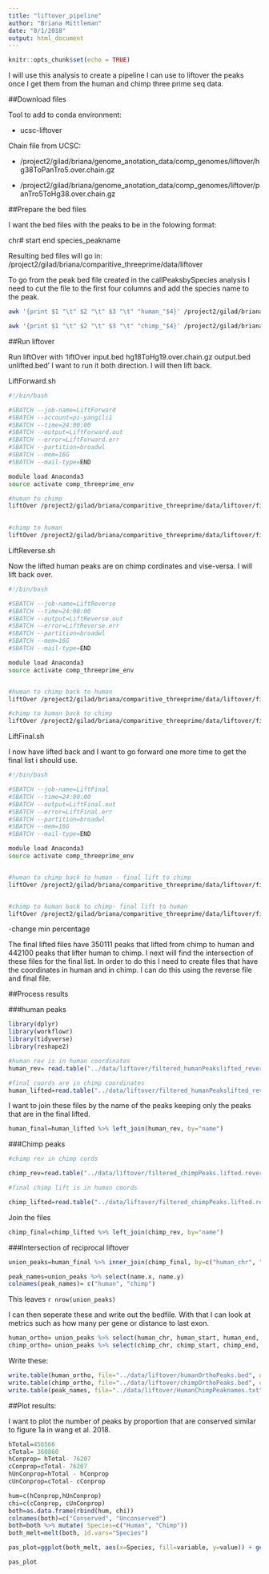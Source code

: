 ```yaml
---
title: "liftover_pipeline"
author: "Briana Mittleman"
date: "8/1/2018"
output: html_document
---
```


```r
knitr::opts_chunk$set(echo = TRUE)
```

I will use this analysis to create a pipeline I can use to liftover the peaks once I get them from the human and chimp three prime seq data.  

##Download files 


Tool to add to conda environment:  

* ucsc-liftover  

Chain file from UCSC:  

* /project2/gilad/briana/genome_anotation_data/comp_genomes/liftover/hg38ToPanTro5.over.chain.gz  

* /project2/gilad/briana/genome_anotation_data/comp_genomes/liftover/panTro5ToHg38.over.chain.gz  

##Prepare the bed files

I want the bed files with the peaks to be in the folowing format:  

chr# start end species_peakname

Resulting bed files will go in: /project2/gilad/briana/comparitive_threeprime/data/liftover

To go from the peak bed file created in the callPeaksbySpecies analysis I need to cut the file to the first four columns and add the species name to the peak.  

```bash
awk '{print $1 "\t" $2 "\t" $3 "\t" "human_"$4}' /project2/gilad/briana/comparitive_threeprime/human/data/mergedPeaks_comb/filtered_APApeaks_merged_allchrom_named_human.bed > /project2/gilad/briana/comparitive_threeprime/data/liftover/filtered_humanPeaks.bed
```


```bash
awk '{print $1 "\t" $2 "\t" $3 "\t" "chimp_"$4}' /project2/gilad/briana/comparitive_threeprime/chimp/data/mergedPeaks_comb/filtered_APApeaks_merged_allchrom_named_chimp.bed > /project2/gilad/briana/comparitive_threeprime/data/liftover/filtered_chimpPeaks.bed
```

##Run liftover  

Run liftOver with 'liftOver input.bed hg18ToHg19.over.chain.gz output.bed unlifted.bed' I want to run it both direction. I will then lift back.   


LiftForward.sh
```bash
#!/bin/bash

#SBATCH --job-name=LiftForward
#SBATCH --account=pi-yangili1
#SBATCH --time=24:00:00
#SBATCH --output=LiftForward.out
#SBATCH --error=LiftForward.err
#SBATCH --partition=broadwl
#SBATCH --mem=16G
#SBATCH --mail-type=END

module load Anaconda3
source activate comp_threeprime_env

#human to chimp
liftOver /project2/gilad/briana/comparitive_threeprime/data/liftover/filtered_humanPeaks.bed /project2/gilad/briana/genome_anotation_data/comp_genomes/liftover/hg38ToPanTro5.over.chain.gz /project2/gilad/briana/comparitive_threeprime/data/liftover/filtered_humanPeakslifted.bed /project2/gilad/briana/comparitive_threeprime/data/liftover/filtered_humanPeaksunlifted.bed
 

#chimp to human 
liftOver /project2/gilad/briana/comparitive_threeprime/data/liftover/filtered_chimpPeaks.bed /project2/gilad/briana/genome_anotation_data/comp_genomes/liftover/panTro5ToHg38.over.chain.gz /project2/gilad/briana/comparitive_threeprime/data/liftover/filtered_chimpPeaks.lifted.bed /project2/gilad/briana/comparitive_threeprime/data/liftover/filtered_chimpPeaks.unlifted.bed
```




LiftReverse.sh  

Now the lifted human peaks are on chimp cordinates and vise-versa. I will lift back over.  

```bash
#!/bin/bash

#SBATCH --job-name=LiftReverse
#SBATCH --time=24:00:00
#SBATCH --output=LiftReverse.out
#SBATCH --error=LiftReverse.err
#SBATCH --partition=broadwl
#SBATCH --mem=16G
#SBATCH --mail-type=END

module load Anaconda3
source activate comp_threeprime_env


#human to chimp back to human
liftOver /project2/gilad/briana/comparitive_threeprime/data/liftover/filtered_humanPeakslifted.bed /project2/gilad/briana/genome_anotation_data/comp_genomes/liftover/panTro5ToHg38.over.chain.gz /project2/gilad/briana/comparitive_threeprime/data/liftover/filtered_humanPeakslifted_reverse.bed /project2/gilad/briana/comparitive_threeprime/data/liftover/filtered_humanPeaksunlifted.reverse.bed

#chimp to human back to chimp
liftOver /project2/gilad/briana/comparitive_threeprime/data/liftover/filtered_chimpPeaks.lifted.bed /project2/gilad/briana/genome_anotation_data/comp_genomes/liftover/hg38ToPanTro5.over.chain.gz /project2/gilad/briana/comparitive_threeprime/data/liftover/filtered_chimpPeaks.lifted.reverse.bed /project2/gilad/briana/comparitive_threeprime/data/liftover/filtered_chimpPeaks.unlifted.reverse.bed

```

LiftFinal.sh 

I now have lifted back and I want to go forward one more time to get the final list i should use.  


```bash
#!/bin/bash

#SBATCH --job-name=LiftFinal
#SBATCH --time=24:00:00
#SBATCH --output=LiftFinal.out
#SBATCH --error=LiftFinal.err
#SBATCH --partition=broadwl
#SBATCH --mem=16G
#SBATCH --mail-type=END

module load Anaconda3
source activate comp_threeprime_env


#human to chimp back to human - final lift to chimp
liftOver /project2/gilad/briana/comparitive_threeprime/data/liftover/filtered_humanPeakslifted_reverse.bed /project2/gilad/briana/genome_anotation_data/comp_genomes/liftover/hg38ToPanTro5.over.chain.gz /project2/gilad/briana/comparitive_threeprime/data/liftover/filtered_humanPeakslifted_reverse.finalCcords.bed /project2/gilad/briana/comparitive_threeprime/data/liftover/filtered_humanPeaksunlifted.reverse.final.bed


#chimp to human back to chimp- final lift to human
liftOver /project2/gilad/briana/comparitive_threeprime/data/liftover/filtered_chimpPeaks.lifted.reverse.bed /project2/gilad/briana/genome_anotation_data/comp_genomes/liftover/panTro5ToHg38.over.chain.gz /project2/gilad/briana/comparitive_threeprime/data/liftover/filtered_chimpPeaks.lifted.reverse.finalHcords.bed /project2/gilad/briana/comparitive_threeprime/data/liftover/filtered_chimpPeaks.unlifted.reverse.final.bed

```


-change min percentage


The final lifted files have 350111 peaks that lifted from chimp to human and 442100 peaks that lifter human to chimp. I next will find the intersection of these files for the final list. In order to do this I need to create files that have the coordinates in human and in chimp. I can do this using the reverse file and final file.  


##Process results  

###human peaks  

```r
library(dplyr)
library(workflowr)
library(tidyverse)
library(reshape2)
```


```r
#human rev is in human coordinates 
human_rev= read.table("../data/liftover/filtered_humanPeakslifted_reverse.bed", col.names = c("human_chr", "human_start", "human_end", "name"), stringsAsFactors = F)

#final coords are in chimp coordinates  
human_lifted=read.table("../data/liftover/filtered_humanPeakslifted_reverse.finalCcords.bed", col.names = c("chimp_chr", "chimp_start", "chimp_end", "name"), stringsAsFactors = F)
```


I want to join these files by the name of the peaks keeping only the peaks that are in the final lifted.  

```r
human_final=human_lifted %>% left_join(human_rev, by="name")
```

###Chimp peaks  

```r
#chimp rev in chimp cords  

chimp_rev=read.table("../data/liftover/filtered_chimpPeaks.lifted.reverse.bed", col.names = c("chimp_chr", "chimp_start", "chimp_end", "name"), stringsAsFactors = F)

#final chimp lift is in human coords  

chimp_lifted=read.table("../data/liftover/filtered_chimpPeaks.lifted.reverse.finalHcords.bed", col.names=c( "human_chr", "human_start", "human_end", "name"),stringsAsFactors = F )
```


Join the files  

```r
chimp_final=chimp_lifted %>% left_join(chimp_rev, by="name")
```



###Intersection of reciprocal liftover  
```r
union_peaks=human_final %>% inner_join(chimp_final, by=c("human_chr", "human_start", "human_end", "chimp_chr", "chimp_start", "chimp_end" ))

peak_names=union_peaks %>% select(name.x, name.y) 
colnames(peak_names)= c("human", "chimp")
```
This leaves `r nrow(union_peaks)` 


I can then seperate these and write out the bedfile. With that I can look at metrics such as how many per gene or distance to last exon.  

```r
human_ortho= union_peaks %>% select(human_chr, human_start, human_end, name.x) 
chimp_ortho= union_peaks %>% select(chimp_chr, chimp_start, chimp_end, name.y)
```


Write these:  
```r
write.table(human_ortho, file="../data/liftover/humanOrthoPeaks.bed", quote = F, row.names = F, col.names = F,sep="\t")
write.table(chimp_ortho, file="../data/liftover/chimpOrthoPeaks.bed", quote= F, row.names = F, col.names = F, sep="\t")
write.table(peak_names, file="../data/liftover/HumanChimpPeaknames.txt", quote=F, row.names = F, col.names = T, sep="\t")
```

##Plot results:  

I want to plot the number of peaks by proportion that are conserved similar to figure 1a in wang et al. 2018.  

```r
hTotal=456566
cTotal= 360860
hConprop= hTotal- 76207
cConprop=cTotal- 76207 
hUnConprop=hTotal - hConprop
cUnConprop=cTotal- cConprop

hum=c(hConprop,hUnConprop)
chi=c(cConprop, cUnConprop)
both=as.data.frame(rbind(hum, chi))
colnames(both)=c("Conserved", "Unconserved")
both=both %>% mutate( Species=c("Human", "Chimp"))
both_melt=melt(both, id.vars="Species")

pas_plot=ggplot(both_melt, aes(x=Species, fill=variable, y=value)) + geom_bar(stat="identity", position = "fill") + labs(y="Proportion PAS Peaks", title="Conserved vs Unconserved PAS") + scale_fill_discrete(name="Peak Class") + annotate("text", x=1, y=.85, label=paste("Total PAS:", hTotal, sep=" "))+ annotate("text", x=2, y=.85, label=paste("Total PAS:", cTotal, sep=" ")) + annotate("text", x=1, y=.15, label=paste("Conserved PAS:", "76207", sep=" ")) + annotate("text", x=2, y=.1, label=paste("Conserved PAS:", "76207", sep=" "))

pas_plot
```

